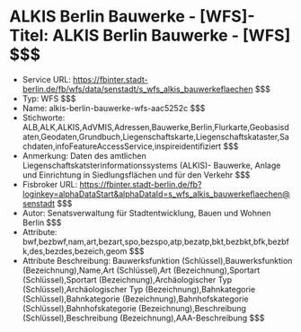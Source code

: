 # ALKIS Berlin Bauwerke - [WFS]- Titel: ALKIS Berlin Bauwerke - [WFS] $$$
- Service URL: https://fbinter.stadt-berlin.de/fb/wfs/data/senstadt/s_wfs_alkis_bauwerkeflaechen $$$
- Typ: WFS $$$
- Name: alkis-berlin-bauwerke-wfs-aac5252c $$$
- Stichworte: ALB,ALK,ALKIS,AdVMIS,Adressen,Bauwerke,Berlin,Flurkarte,Geobasisdaten,Geodaten,Grundbuch,Liegenschaftskarte,Liegenschaftskataster,Sachdaten,infoFeatureAccessService,inspireidentifiziert $$$
- Anmerkung: Daten des amtlichen Liegenschaftskatsterinformationssystems (ALKIS)- Bauwerke, Anlage und Einrichtung in Siedlungsflächen und für den Verkehr $$$
- Fisbroker URL: https://fbinter.stadt-berlin.de/fb?loginkey=alphaDataStart&alphaDataId=s_wfs_alkis_bauwerkeflaechen@senstadt $$$
- Autor: Senatsverwaltung für Stadtentwicklung, Bauen und Wohnen Berlin $$$
- Attribute: bwf,bezbwf,nam,art,bezart,spo,bezspo,atp,bezatp,bkt,bezbkt,bfk,bezbfk,des,bezdes,bezeich,geom $$$
- Attribute Beschreibung: Bauwerksfunktion (Schlüssel),Bauwerksfunktion (Bezeichnung),Name,Art (Schlüssel),Art (Bezeichnung),Sportart (Schlüssel),Sportart (Bezeichnung),Archäologischer Typ (Schlüssel),Archäologischer Typ (Bezeichnung),Bahnkategorie (Schlüssel),Bahnkategorie (Bezeichnung),Bahnhofskategorie (Schlüssel),Bahnhofskategorie (Bezeichnung),Beschreibung (Schlüssel),Beschreibung (Bezeichnung),AAA-Beschreibung $$$
